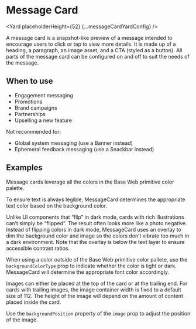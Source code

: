 <!--
Copyright (c) Uber Technologies, Inc.

This source code is licensed under the MIT license found in the
LICENSE file in the root directory of this source tree.
-->






# Message Card

<Yard placeholderHeight={52} {...messageCardYardConfig} />

A message card is a snapshot-like preview of a message intended to encourage users to click or tap to view more details.
It is made up of a heading, a paragraph, an image asset, and a CTA (styled as a button). All parts of the message card can be configured on and off to suit the needs of the message.

## When to use

- Engagement messaging
- Promotions
- Brand campaigns
- Partnerships
- Upselling a new feature

Not recommended for:

- Global system messaging (use a Banner instead)
- Ephemeral feedback messaging (use a Snackbar instead)

## Examples

<Example title="Color" path="message-card/color.js">
  <ColorMessageCard />
</Example>

Message cards leverage all the colors in the Base Web primitive color palette.

To ensure text is always legible, MessageCard determines the appropriate text color based on the background color.

Unlike UI components that “flip” in dark mode, cards with rich illustrations can’t simply be “flipped”. The result often looks more like a photo negative. Instead of flipping colors in dark mode, MessageCard uses an overlay to dim the background color and image so the colors don’t vibrate too much in a dark environment. Note that the overlay is below the text layer to ensure accessible contrast ratios.

<Example title="Custom color" path="message-card/custom-color.js">
  <CustomColorMessageCard />
</Example>

When using a color outside of the Base Web primitive color pallete, use the `backgroundColorType` prop to indicate whether the color is light or dark. MessageCard will determine the appropriate font color accordingly.

<Example title="Layout" path="message-card/layout.js">
  <LayoutMessageCard />
</Example>

Images can either be placed at the top of the card or at the trailing end. For cards with trailing images, the image container width is fixed to a default size of 112. The height of the image will depend on the amount of content placed inside the card.

<Example title="Adjusting the image position" path="message-card/positioning.js">
  <PositioningMessageCard />
</Example>

Use the `backgroundPosition` property of the `image` prop to adjust the position of the image.

<Exports component={MessageCardExports} title="MessageCard exports" path="baseui/message-card" />
